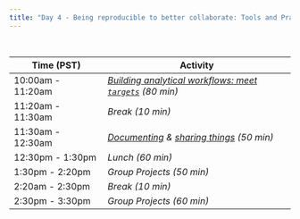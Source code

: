```yaml
---
title: "Day 4 - Being reproducible to better collaborate: Tools and Practices"
---
```


<br>


| **Time (PST)**    | **Activity**                        |
|-------------------|-------------------------------------|
| 10:00am - 11:20am | *[Building analytical workflows: meet `targets`](day4-analytical_workflows.html){target="_blank"} (80 min)*  |
| 11:20am - 11:30am | *Break (10 min)*                    |
| 11:30am - 12:30am | *[Documenting](day4-documenting.html){target="_blank"} & [sharing things](day4-sharing_things.html){target="_blank"} (50 min)* |
| 12:30pm - 1:30pm  | *Lunch (60 min)*                    |
| 1:30pm - 2:20pm   | *Group Projects (50 min)*           |
| 2:20am - 2:30pm   | *Break (10 min)*                    |
| 2:30pm - 3:30pm   | *Group Projects (60 min)*            |
 


